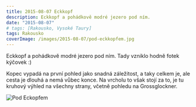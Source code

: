 ```yaml
---
title: 2015-08-07 Eckkopf
description: Eckkopf a pohádkově modré jezero pod ním.
date: "2015-08-07"
# tags: [Rakousko, Vysoké Taury]
tags: Rakousko
coverImage: /images/2015-08-07/pod-eckkopfem.jpg
---
```


Eckkopf a pohádkově modré jezero pod ním. Tady vzniklo hodně fotek kýčovek :)

Kopec vypadá na první pohled jako snadná záležitost, a taky celkem je, ale cesta je dlouhá a nemá vůbec konce. Na vrcholu to však stojí za to, je tu kruhový výhled na všechny strany, včetně pohledu na Grossglockner.


<Image
  src="/images/2015-08-07/pod-eckkopfem.jpg"
  alt="Pod Eckopfem"
  width={1280}
  height={750}
  priority
  className="next-image"
/>
